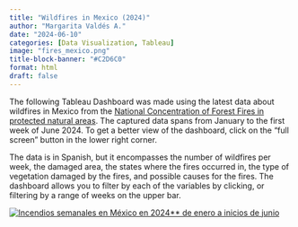 ```yaml
---
title: "Wildfires in Mexico (2024)"
author: "Margarita Valdés A."
date: "2024-06-10"
categories: [Data Visualization, Tableau]
image: "fires_mexico.png"
title-block-banner: "#C2D6C0"
format: html
draft: false
---
```


The following Tableau Dashboard was made using the latest data about wildfires in Mexico from the [National Concentration of Forest Fires in protected natural areas](https://monitor_incendios.cnf.gob.mx/incendios_anp). The captured data spans from January to the first week of June 2024. To get a better view of the dashboard, click on the "full screen" button in the lower right corner.

The data is in Spanish, but it encompasses the number of wildfires per week, the damaged area, the states where the fires occurred in, the type of vegetation damaged by the fires, and possible causes for the fires. The dashboard allows you to filter by each of the variables by clicking, or filtering by a range of weeks on the upper bar.

```{=html}
<div class='tableauPlaceholder' id='viz1718080772301' style='position: relative'><noscript><a href='#'><img alt='Incendios semanales en México en 2024** de enero a inicios de junio ' src='https:&#47;&#47;public.tableau.com&#47;static&#47;images&#47;in&#47;incendiosenMxico2024&#47;IncendiosenMexico&#47;1_rss.png' style='border: none' /></a></noscript><object class='tableauViz'  style='display:none;'><param name='host_url' value='https%3A%2F%2Fpublic.tableau.com%2F' /> <param name='embed_code_version' value='3' /> <param name='site_root' value='' /><param name='name' value='incendiosenMxico2024&#47;IncendiosenMexico' /><param name='tabs' value='no' /><param name='toolbar' value='yes' /><param name='static_image' value='https:&#47;&#47;public.tableau.com&#47;static&#47;images&#47;in&#47;incendiosenMxico2024&#47;IncendiosenMexico&#47;1.png' /> <param name='animate_transition' value='yes' /><param name='display_static_image' value='yes' /><param name='display_spinner' value='yes' /><param name='display_overlay' value='yes' /><param name='display_count' value='yes' /><param name='language' value='en-US' /><param name='filter' value='publish=yes' /></object></div>                <script type='text/javascript'>                    var divElement = document.getElementById('viz1718080772301');                    var vizElement = divElement.getElementsByTagName('object')[0];                    if ( divElement.offsetWidth > 800 ) { vizElement.style.width='100%';vizElement.style.maxWidth='1150px';vizElement.style.height=(divElement.offsetWidth*1.35)+'px';vizElement.style.maxHeight='1887px';} else if ( divElement.offsetWidth > 500 ) { vizElement.style.width='100%';vizElement.style.height=(divElement.offsetWidth*1.35)+'px';} else { vizElement.style.width='100%';vizElement.style.height='1427px';}                     var scriptElement = document.createElement('script');                    scriptElement.src = 'https://public.tableau.com/javascripts/api/viz_v1.js';                    vizElement.parentNode.insertBefore(scriptElement, vizElement);                </script>
```
